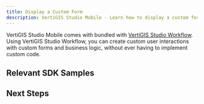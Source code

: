 ```yaml
---
title: Display a Custom Form
description: VertiGIS Studio Mobile - Learn how to display a custom form
---
```



VertiGIS Studio Mobile comes with bundled with [VertiGIS Studio Workflow](https://www.vertigisstudio.com/products/vertigis-studio-workflow/). Using VertiGIS Studio Workflow, you can create custom user interactions with custom forms and business logic, without ever having to implement custom code.

## Relevant SDK Samples

<RelevantWorkflowSamples />

## Next Steps

<UseCaseContainer>
    <UseCaseCard
        title="Add a Workflow to a VertiGIS Studio Mobile Application"
        description="Learn how to add a workflow to a VertiGIS Studio Mobile Application"
        link="https://docs.geocortex.com/mobileviewer/latest/admin-help/Default.htm#gmv/designer/add-a-workflow-to-an-app.htm"
    />
    <UseCaseCard
        title="Build a Custom Form"
        description="Learn how to build a custom form with VertiGIS Studio Workflow"
        link="https://docs.geocortex.com/workflow/latest/help/Default.htm#wf5/help/forms.htm"
    />
</UseCaseContainer>
